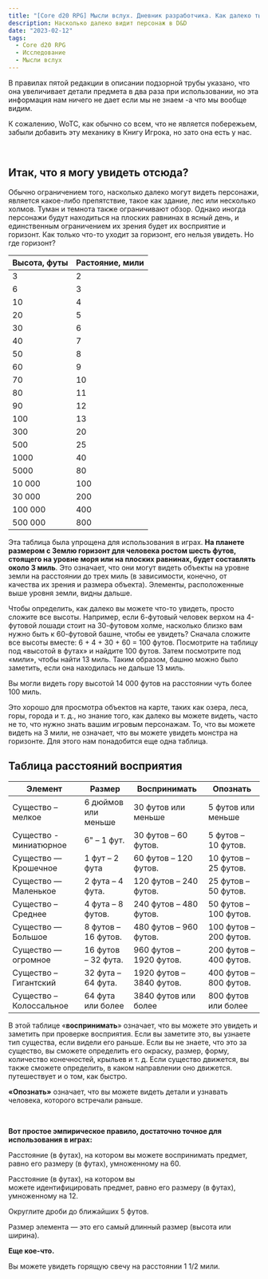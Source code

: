 ```yaml
---
title: "[Core d20 RPG] Мысли вслух. Дневник разработчика. Как далеко ты видишь?"
description: Насколько далеко видит персонаж в D&D
date: "2023-02-12"
tags: 
  - Core d20 RPG
  - Исследование
  - Мысли вслух
---
```



В правилах пятой редакции в описании подзорной трубы указано, что она увеличивает детали предмета в два раза при использовании, но эта информация нам ничего не дает если мы не знаем -а что мы вообще видим.

К сожалению, WoTC, как обычно со всем, что не является побережьем, забыли добавить эту механику в Книгу Игрока, но зато она есть у нас.

 

## **Итак, что я могу увидеть отсюда?**

Обычно ограничением того, насколько далеко могут видеть персонажи, является какое-либо препятствие, такое как здание, лес или несколько холмов. Туман и темнота также ограничивают обзор. Однако иногда персонажи будут находиться на плоских равнинах в ясный день, и единственным ограничением их зрения будет их восприятие и горизонт. Как только что-то уходит за горизонт, его нельзя увидеть. Но где горизонт?

| Высота, футы | Растояние, мили |
|--------------|-----------------|
| 3            | 2               |
| 6            | 3               |
| 10           | 4               |
| 20           | 5               |
| 30           | 6               |
| 40           | 7               |
| 50           | 8               |
| 60           | 9               |
| 70           | 10              |
| 80           | 11              |
| 90           | 12              |
| 100          | 13              |
| 300          | 20              |
| 500          | 25              |
| 1000         | 40              |
| 5000         | 80              |
| 10 000       | 100             |
| 30 000       | 200             |
| 100 000      | 400             |
| 500 000      | 800             |

Эта таблица была упрощена для использования в играх. **На планете размером с Землю горизонт для человека ростом шесть футов, стоящего на уровне моря или на плоских равнинах, будет составлять около 3 миль**. Это означает, что они могут видеть объекты на уровне земли на расстоянии до трех миль (в зависимости, конечно, от качества их зрения и размера объекта). Элементы, расположенные выше уровня земли, видны дальше.

Чтобы определить, как далеко вы можете что-то увидеть, просто сложите все высоты. Например, если 6-футовый человек верхом на 4-футовой лошади стоит на 30-футовом холме, насколько близко вам нужно быть к 60-футовой башне, чтобы ее увидеть? Сначала сложите все высоты вместе: 6 + 4 + 30 + 60 = 100 футов. Посмотрите на таблицу под «высотой в футах» и найдите 100 футов. Затем посмотрите под «мили», чтобы найти 13 миль. Таким образом, башню можно было заметить, если она находилась не дальше 13 миль.

Вы могли видеть гору высотой 14 000 футов на расстоянии чуть более 100 миль.

Это хорошо для просмотра объектов на карте, таких как озера, леса, горы, города и т. д., но знание того, как далеко вы можете видеть, часто не то, что нужно знать вашим игровым персонажам. То, что вы можете видеть на 3 мили, не означает, что вы можете увидеть монстра на горизонте. Для этого нам понадобится еще одна таблица.

## **Таблица расстояний восприятия**

| Элемент                 | Размер              | Воспринимать             | Опознать               |
|-------------------------|---------------------|--------------------------|------------------------|
| Существо – мелкое       | 6 дюймов или меньше | 30 футов или меньше      | 5 футов или меньше     |
| Существо - миниатюрное  | 6" – 1 фут.         | 30 футов – 60 футов.     | 5 футов – 10 футов.    |
| Существо — Крошечное    | 1 фут – 2 фута      | 60 футов – 120 футов.    | 10 футов – 25 футов.   |
| Существо — Маленькое    | 2 фута – 4 фута.    | 120 футов – 240 футов.   | 25 футов – 50 футов.   |
| Существо – Среднее      | 4 фута – 8 футов.   | 240 футов – 480 футов.   | 50 футов – 100 футов.  |
| Существо — Большое      | 8 футов – 16 футов. | 480 футов – 960 футов.   | 100 футов – 200 футов. |
| Существо — огромное     | 16 футов – 32 фута. | 960 футов – 1920 футов.  | 200 футов – 400 футов. |
| Существо – Гигантский   | 32 фута – 64 фута.  | 1920 футов – 3840 футов. | 400 футов – 800 футов. |
| Существо – Колоссальное | 64 фута или более   | 3840 футов или более     | 800 футов или более    |

В этой таблице «**воспринимать**» означает, что вы можете это увидеть и заметить при проверке восприятия. Если вы заметите это, вы узнаете тип существа, если видели его раньше. Если вы не знаете, что это за существо, вы сможете определить его окраску, размер, форму, количество конечностей, крыльев и т. д. Если существо движется, вы также сможете определить, в каком направлении оно движется. путешествует и о том, как быстро.

**«Опознать»** означает, что вы можете видеть детали и узнавать человека, которого встречали раньше.

   

**Вот простое эмпирическое правило, достаточно точное для использования в играх:**

<aside>

Расстояние (в футах), на котором вы можете воспринимать предмет, равно его размеру (в футах), умноженному на 60.

Расстояние (в футах), на котором вы можете идентифицировать предмет, равно его размеру (в футах), умноженному на 12.

Округлите дроби до ближайших 5 футов.

Размер элемента — это его самый длинный размер (высота или ширина).

</aside>

**Еще кое-что.**

Вы можете увидеть горящую свечу на расстоянии 1 1/2 мили.
